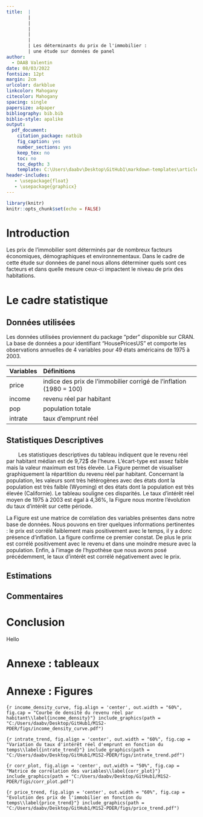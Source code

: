 ```yaml
---
title:  |
        |
        |
        |
        |
        |
        | Les déterminants du prix de l'immobilier :
        | une étude sur données de panel
author: 
  - DAAB Valentin
date: 08/03/2022
fontsize: 12pt
margin: 2cm
urlcolor: darkblue
linkcolor: Mahogany
citecolor: Mahogany
spacing: single
papersize: a4paper
bibliography: bib.bib
biblio-style: apalike
output:
  pdf_document:
    citation_package: natbib
    fig_caption: yes
    number_sections: yes
    keep_tex: no
    toc: no
    toc_depth: 3
    template: C:\Users\daabv\Desktop\GitHub1\markdown-templates\article\article-template.latex
header-includes:
   - \usepackage{float}
   - \usepackage{graphicx}
---
```

\vspace{10cm}
\begin{center}
Cours : Économétrie des données de panel

Professeur : Mr. El OUARDIGHI
\end{center}
\pagenumbering{gobble}


```r
library(knitr)
knitr::opts_chunk$set(echo = FALSE)
```


\newpage
\pagenumbering{arabic}
# Introduction

Les prix de l'immobilier sont déterminés par de nombreux facteurs économiques, démographiques et environnementaux. Dans le cadre de cette étude sur données de panel nous allons déterminer quels sont ces facteurs et dans quelle mesure ceux-ci impactent le niveau de prix des habitations. 

\newpage

# Le cadre statistique

## Données utilisées

Les données utilisées proviennent du package "pder" disponible sur CRAN. La base de données a pour identifiant "HousePricesUS" et comporte les observations annuelles de 4 variables pour 49 états américains de 1975 à 2003. 

| Variables | Définitions                                                           |
|:----------|:----------------------------------------------------------------------|
| price     | indice des prix de l'immobilier corrigé de l'inflation (1980 = 100)   |
| income    | revenu réel par habitant                                              |
| pop       | population totale                                                     |
| intrate   | taux d'emprunt réel                                                   |

## Statistiques Descriptives

|         Les statistiques descriptives du tableau \ref{Tab.2} indiquent que le revenu réel par habitant médian est de 9,72\$ de l'heure. L'écart-type est assez faible mais la valeur maximum est très élevée. La Figure \ref{income_density} permet de visualiser graphiquement la répartition du revenu réel par habitant. Concernant la population, les valeurs sont très hétérogènes avec des états dont la population est très faible (Wyoming) et des états dont la population est très élevée (Californie). Le tableau \ref{Tab.3} souligne ces disparités. Le taux d'intérêt réel moyen de 1975 à 2003 est égal à 4,36\%, la Figure \ref{intrate_trend} nous montre l'évolution du taux d'intérêt sur cette période.

La Figure \ref{corr_plot} est une matrice de corrélation des variables présentes dans notre base de données. Nous pouvons en tirer quelques informations pertinentes : le prix est corrélé faiblement mais positivement avec le temps, il y a donc présence d'inflation. La figure \ref{price_trend} confirme ce premier constat. De plus le prix est corrélé positivement avec le revenu et dans une moindre mesure avec la population. Enfin, à l'image de l'hypothèse que nous avons posé précédemment, le taux d'intérêt est corrélé négativement avec le prix. 






\newpage

## Estimations

\newpage

## Commentaires

\newpage

# Conclusion

Hello \cite{holly2010spatio}

 

\newpage

# Annexe : tableaux 

\begin{table}[h]
\caption{Statistiques Descriptives}\label{Tab.2}
\centering
\begin{tabular}[t]{l|r|r|r|r|r|r|r|r}
\hline
  & N & Mean & Std. dev. & Min. & Median & Max.\\
\hline
year & 1,421 & 1,989.000 & 8.370 & 1,975.000 &1,989.000 & 2,003.000\\
\hline
price & 1,421 & 99.894 & 19.657 & 58.092 & 96.867 & 224.118\\
\hline
income & 1,421 & 9.933 & 1.764 & 5.910 & 9.718 & 18.219\\
\hline
pop & 1,421 & 5,076,285.940 & 5,427,431.666 & 380,477.000 & 3,495,939.000 & 35,484,453.000\\
\hline
intrate & 1,421 & 4.363 & 2.597 & -5.544 & 4.572 & 11.225\\
\hline
\end{tabular}
\end{table}



\begin{table}[h]
\caption{Valeurs extrêmes}\label{Tab.3}
\centering
\begin{tabular}{l|r|r}
\hline
names & year & pop\\
\hline
California & 2003 & 35,484,453\\
\hline
California & 2002 & 35,001,986\\
\hline
California & 2001 & 34,533,054\\
\hline
California & 2000 & 33,999,879\\
\hline
California & 1999 & 33,499,204\\
\hline
... & ... & ...\\
\hline
Wyoming & 1979 & 451,850\\
\hline
Wyoming & 1978 & 430,897\\
\hline
Wyoming & 1977 & 411,530\\
\hline
Wyoming & 1976 & 395,446\\
\hline
Wyoming & 1975 & 380,477\\
\hline
\end{tabular}
\end{table}



\newpage


# Annexe : Figures

```{r income_density_curve, fig.align = 'center', out.width = "60%", fig.cap = "Courbe de densité du revenu réel par habitant\\label{income_density}"}
include_graphics(path = "C:/Users/daabv/Desktop/GitHub1/M1S2-PDER/figs/income_density_curve.pdf")
```

```{r intrate_trend, fig.align = 'center', out.width = "60%", fig.cap = "Variation du taux d'intérêt réel d'emprunt en fonction du temps\\label{intrate_trend}"}
include_graphics(path = "C:/Users/daabv/Desktop/GitHub1/M1S2-PDER/figs/intrate_trend.pdf")
```

```{r corr_plot, fig.align = 'center', out.width = "50%", fig.cap = "Matrice de corrélation des variables\\label{corr_plot}"}
include_graphics(path = "C:/Users/daabv/Desktop/GitHub1/M1S2-PDER/figs/corr_plot.pdf")
```

```{r price_trend, fig.align = 'center', out.width = "60%", fig.cap = "Evolution des prix de l'immobilier en fonction du temps\\label{price_trend}"}
include_graphics(path = "C:/Users/daabv/Desktop/GitHub1/M1S2-PDER/figs/price_trend.pdf")
```
\newpage



























